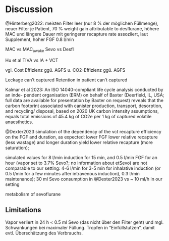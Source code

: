 # Discussion

@Hinterberg2022: meisten Filter leer (nur 8 % der möglichen Füllmenge), neuer Filter je Patient, 70 % weight gain attributable to desflurane, höhere MAC und längere Dauer mit geringerer recapture rate assoziiert, laut Supplement, hoher FGF 0.8 l/min

MAC vs MAC~awake~ Sevo vs Desfl

Hu et al TIVA vs IA + VCT

vgl. Cost Effizienz ggü. AGFS u. CO2-Effizienz ggü. AGFS

Leckage can't captured
Retention in patient can't captured

Kalmar et al 2023: An ISO
14040-compliant life cycle analysis conducted by an inde-
pendent organisation (ERM) on behalf of Baxter (Deerfield, IL,
USA; full data are available for presentation by Baxter on
request) reveals that the carbon footprint associated with
canister production, transport, desorption, and recycling/
disposal, based on 2020 UK carbon intensity assumptions,
equals total emissions of 45.4 kg of CO2e per 1 kg of captured
volatile anaesthetics.

@Dexter2023 simulation of the dependency of the vct recapture efficiency on the
FGF and duration, as expected: lower FGF lower relative recapture (less wastage)
and longer duration yield lower relative recapture (more saturation);

simulated values for 8 l/min induction for 15 min, and 0.5 l/min FGF for an hour (vapor set to 3.7% Sevo?; no information about etSevo) are not comparable to our setting: 4-6 l/min for 3-5 min for inhalative induction (or 0.5 l/min for a few minutes after intravenous induction), 0.3 l/min maintenance); 30 ml Sevo consumption in @Dexter2023 vs ~ 10 ml/h in our setting

metabolism of sevoflurane

## Limitations

Vapor verliert in 24 h < 0.5 ml Sevo (das nicht über den Filter geht) und mgl. Schwankungen bei maximaler Füllung.
Tropfen in "Einfüllstutzen", damit evtl. Überschätzung des Verbrauchs.
